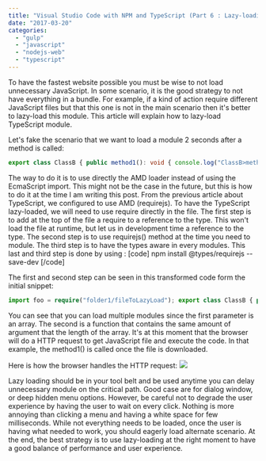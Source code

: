 ```yaml
---
title: "Visual Studio Code with NPM and TypeScript (Part 6 : Lazy-loading)"
date: "2017-03-20"
categories: 
  - "gulp"
  - "javascript"
  - "nodejs-web"
  - "typescript"
---
```


To have the fastest website possible you must be wise to not load unnecessary JavaScript. In some scenario, it is the good strategy to not have everything in a bundle. For example, if a kind of action require different JavaScript files but that this one is not in the main scenario then it's better to lazy-load this module. This article will explain how to lazy-load TypeScript module.

Let's fake the scenario that we want to load a module 2 seconds after a method is called:

```typescript
export class ClassB { public method1(): void { console.log("ClassB>method1"); setTimeout(() => { //Use code from fileToLazyLoad.ts }, 2000); } } 
``` 


The way to do it is to use directly the AMD loader instead of using the EcmaScript import. This might not be the case in the future, but this is how to do it at the time I am writing this post. From the previous article about TypeScript, we configured to use AMD (requirejs). To have the TypeScript lazy-loaded, we will need to use require directly in the file. The first step is to add at the top of the file a require to a reference to the type. This won't load the file at runtime, but let us in development time a reference to the type. The second step is to use requirejs() method at the time you need to module. The third step is to have the types aware in every modules. This last and third step is done by using : \[code\] npm install @types/requirejs --save-dev \[/code\]

The first and second step can be seen in this transformed code form the initial snippet:

```typescript
import foo = require("folder1/fileToLazyLoad"); export class ClassB { public method1(): void { console.log("ClassB>method1"); setTimeout(() => { requirejs(\["folder1/fileToLazyLoad"\], (c: typeof foo) => { const co = new c.ClassC(); co.method1(); }); }, 2000); } } 
``` 


You can see that you can load multiple modules since the first parameter is an array. The second is a function that contains the same amount of argument that the length of the array. It's at this moment that the browser will do a HTTP request to get JavaScript file and execute the code. In that example, the method1() is called once the file is downloaded.

Here is how the browser handles the HTTP request: [![](http://patrickdesjardins.com/blog/wp-content/uploads/2017/02/lazyloadingtypescriptmodule-1024x536.gif)](http://patrickdesjardins.com/blog/?attachment_id=4996)

Lazy loading should be in your tool belt and be used anytime you can delay unnecessary module on the critical path. Good case are for dialog window, or deep hidden menu options. However, be careful not to degrade the user experience by having the user to wait on every click. Nothing is more annoying than clicking a menu and having a white space for few milliseconds. While not everything needs to be loaded, once the user is having what needed to work, you should eagerly load alternate scenario. At the end, the best strategy is to use lazy-loading at the right moment to have a good balance of performance and user experience.
